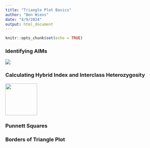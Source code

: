 ```yaml
---
title: "Triangle Plot Basics"
author: "Ben Wiens"
date: "4/9/2024"
output: html_document
---
```


```r
knitr::opts_chunk$set(echo = TRUE)
```

### Identifying AIMs

![](../man/figures/parental_pops.png)



### Calculating Hybrid Index and Interclass Heterozygosity


![](../man/figures/first_cross.png){width=100}


### Punnett Squares


### Borders of Triangle Plot
